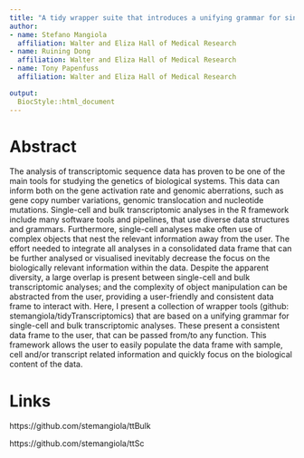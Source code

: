 ```yaml
---
title: "A tidy wrapper suite that introduces a unifying grammar for single-cell and bulk transcriptomic analyses."
author:
- name: Stefano Mangiola
  affiliation: Walter and Eliza Hall of Medical Research
- name: Ruining Dong
  affiliation: Walter and Eliza Hall of Medical Research
- name: Tony Papenfuss
  affiliation: Walter and Eliza Hall of Medical Research

output:
  BiocStyle::html_document
---
```


# Abstract

The analysis of transcriptomic sequence data has proven to be one of the main tools for studying the genetics of biological systems. This data can inform both on the gene activation rate and genomic aberrations, such as gene copy number variations, genomic translocation and nucleotide mutations. Single-cell and bulk transcriptomic analyses in the R framework include many software tools and pipelines, that use diverse data structures and grammars. Furthermore, single-cell analyses make often use of complex objects that nest the relevant information away from the user. The effort needed to integrate all analyses in a consolidated data frame that can be further analysed or visualised inevitably decrease the focus on the biologically relevant information within the data.
Despite the apparent diversity, a large overlap is present between single-cell and bulk transcriptomic analyses; and the complexity of object manipulation can be abstracted from the user, providing a user-friendly and consistent data frame to interact with. Here, I present a collection of wrapper tools (github: stemangiola/tidyTranscriptomics) that are based on a unifying grammar for single-cell and bulk transcriptomic analyses. These present a consistent
data frame to the user, that can be passed from/to any function. This framework allows the user to easily populate the data frame with sample, cell and/or transcript related information and quickly focus on the biological content of the data.

# Links

https://github.com/stemangiola/ttBulk

https://github.com/stemangiola/ttSc